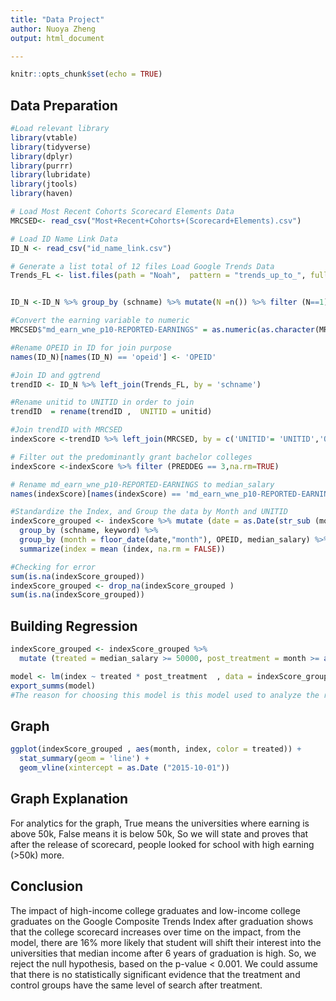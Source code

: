 ---
title: "Data Project"
author: Nuoya Zheng
output: html_document

---

```{r setup, include=FALSE}
knitr::opts_chunk$set(echo = TRUE)
```

## Data Preparation

```{r}
#Load relevant library
library(vtable)
library(tidyverse)
library(dplyr)
library(purrr)
library(lubridate)
library(jtools)
library(haven)

# Load Most Recent Cohorts Scorecard Elements Data
MRCSED<- read_csv("Most+Recent+Cohorts+(Scorecard+Elements).csv")

# Load ID Name Link Data
ID_N <- read_csv("id_name_link.csv")

# Generate a list total of 12 files Load Google Trends Data
Trends_FL <- list.files(path = "Noah",  pattern = "trends_up_to_", full.names = TRUE) %>% lapply(read_csv) %>%bind_rows


ID_N <-ID_N %>% group_by (schname) %>% mutate(N =n()) %>% filter (N==1)

#Convert the earning variable to numeric
MRCSED$"md_earn_wne_p10-REPORTED-EARNINGS" = as.numeric(as.character(MRCSED$"md_earn_wne_p10-REPORTED-EARNINGS"))

#Rename OPEID in ID for join purpose
names(ID_N)[names(ID_N) == 'opeid'] <- 'OPEID'

#Join ID and ggtrend
trendID <- ID_N %>% left_join(Trends_FL, by = 'schname')

#Rename unitid to UNITID in order to join
trendID  = rename(trendID ,  UNITID = unitid)

#Join trendID with MRCSED
indexScore <-trendID %>% left_join(MRCSED, by = c('UNITID'= 'UNITID','OPEID'='OPEID'))

# Filter out the predominantly grant bachelor colleges
indexScore <-indexScore %>% filter (PREDDEG == 3,na.rm=TRUE)

# Rename md_earn_wne_p10-REPORTED-EARNINGS to median_salary
names(indexScore)[names(indexScore) == 'md_earn_wne_p10-REPORTED-EARNINGS'] <- 'median_salary'

#Standardize the Index, and Group the data by Month and UNITID
indexScore_grouped <- indexScore %>% mutate (date = as.Date(str_sub (monthorweek,1,10))) %>%
  group_by (schname, keyword) %>%
  group_by (month = floor_date(date,"month"), OPEID, median_salary) %>%
  summarize(index = mean (index, na.rm = FALSE))

#Checking for error
sum(is.na(indexScore_grouped))
indexScore_grouped <- drop_na(indexScore_grouped )
sum(is.na(indexScore_grouped))

```

## Building Regression
```{r}

indexScore_grouped <- indexScore_grouped %>% 
  mutate (treated = median_salary >= 50000, post_treatment = month >= as.Date("2015-10-01"))

model <- lm(index ~ treated * post_treatment  , data = indexScore_grouped)
export_summs(model)
#The reason for choosing this model is this model used to analyze the relationship between scorecard release and student interest is the difference-in-difference model, which I named model. Number 50000 is the average. Because scorecard was release on the beginning of September,so I chose date 2015-10-01. In the Difference in Differences (DiD) model, the treated group is median salary, the control group is after, also the release of scorecard is the treatment.

```

## Graph
```{r pressure, echo=FALSE}
ggplot(indexScore_grouped , aes(month, index, color = treated)) +
  stat_summary(geom = 'line') +
  geom_vline(xintercept = as.Date ("2015-10-01")) 

```

## Graph Explanation
For analytics for the graph, True means the universities where earning is above 50k, False means it is below 50k, So we will state and proves that after the release of scorecard, people looked for school with high earning (>50k) more.


## Conclusion
The impact of high-income college graduates and low-income college graduates on the Google Composite Trends Index after graduation shows that the college scorecard increases over time on the impact, from the model, there are 16% more likely that student will shift their interest into the universities that median income after 6 years of graduation is high. So, we reject the null hypothesis, based on the p-value < 0.001. We could assume that there is no statistically significant evidence that the treatment and control groups have the same level of search after treatment. 
